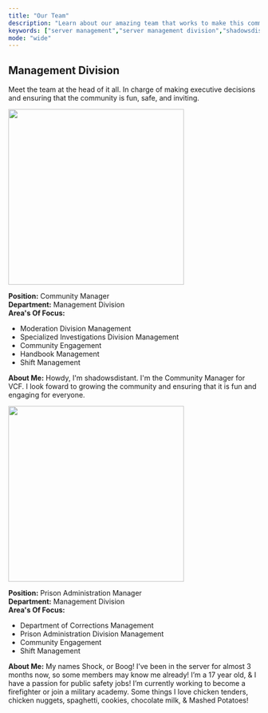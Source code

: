 ```yaml
---
title: "Our Team"
description: "Learn about our amazing team that works to make this community amazing"
keywords: ["server management","server management division","shadowsdistant","shockandawe","community manager","internal operations manager","deperatmental operations manager"]
mode: "wide"
---
```


## Management Division

Meet the team at the head of it all. In charge of making executive decisions and ensuring that the community is fun, safe, and inviting.

<Card title="shadowsdistant" href="https://www.roblox.com/users/453056179/profile" cta="View Roblox Profile">
  <img
    src="https://mintcdn.com/valleycorrectionalfacility/fV2ZbJGW14sJqfCX/images/shadowsdistant.png?fit=max&auto=format&n=fV2ZbJGW14sJqfCX&q=85&s=48305b1f71e75cab44d3afba1a7e2ec7"
    alt=""
    title="shadowsdistant"
    style={{ width:"25%" }}
    data-og-width="352"
    width="352"
    data-og-height="352"
    height="352"
    data-path="images/shadowsdistant.png"
    data-optimize="true"
    data-opv="3"
    srcset="https://mintcdn.com/valleycorrectionalfacility/fV2ZbJGW14sJqfCX/images/shadowsdistant.png?w=280&fit=max&auto=format&n=fV2ZbJGW14sJqfCX&q=85&s=5da4bf802b280a444db0e1148231e987 280w, https://mintcdn.com/valleycorrectionalfacility/fV2ZbJGW14sJqfCX/images/shadowsdistant.png?w=560&fit=max&auto=format&n=fV2ZbJGW14sJqfCX&q=85&s=96db4c31626fd2abce30b1777e2a46f1 560w, https://mintcdn.com/valleycorrectionalfacility/fV2ZbJGW14sJqfCX/images/shadowsdistant.png?w=840&fit=max&auto=format&n=fV2ZbJGW14sJqfCX&q=85&s=7c2f4d9c4494051810a6d00748439c01 840w, https://mintcdn.com/valleycorrectionalfacility/fV2ZbJGW14sJqfCX/images/shadowsdistant.png?w=1100&fit=max&auto=format&n=fV2ZbJGW14sJqfCX&q=85&s=a5b0a2034570131cb7f7232c1c6f2ba7 1100w, https://mintcdn.com/valleycorrectionalfacility/fV2ZbJGW14sJqfCX/images/shadowsdistant.png?w=1650&fit=max&auto=format&n=fV2ZbJGW14sJqfCX&q=85&s=5ead73517659ff009eb91bb31a4882e1 1650w, https://mintcdn.com/valleycorrectionalfacility/fV2ZbJGW14sJqfCX/images/shadowsdistant.png?w=2500&fit=max&auto=format&n=fV2ZbJGW14sJqfCX&q=85&s=9539111e18d4d6d1df7ca59281dad93a 2500w"
  />

  **Position:** Community Manager\
  **Department:** Management Division\
  **Area's Of Focus:**

  - Moderation Division Management
  - Specialized Investigations Division Management
  - Community Engagement
  - Handbook Management
  - Shift Management

  **About Me:** Howdy, I'm shadowsdistant. I'm the Community Manager for VCF. I look foward to growing the community and ensuring that it is fun and engaging for everyone.
</Card>

<Card title="ShockAnd_Awe" href="https://www.roblox.com/users/1797757772/profile" cta="View Roblox Profile">
  <img
    src="https://mintcdn.com/valleycorrectionalfacility/fV2ZbJGW14sJqfCX/images/shockandawe.png?fit=max&auto=format&n=fV2ZbJGW14sJqfCX&q=85&s=948e66331c0802d5904ff07c931b4c9f"
    alt=""
    title="Shockandawe Pn"
    style={{ width:"25%" }}
    data-og-width="352"
    width="352"
    data-og-height="352"
    height="352"
    data-path="images/shockandawe.png"
    data-optimize="true"
    data-opv="3"
    srcset="https://mintcdn.com/valleycorrectionalfacility/fV2ZbJGW14sJqfCX/images/shockandawe.png?w=280&fit=max&auto=format&n=fV2ZbJGW14sJqfCX&q=85&s=944e4274bcf30920b3ec0d39f0c83301 280w, https://mintcdn.com/valleycorrectionalfacility/fV2ZbJGW14sJqfCX/images/shockandawe.png?w=560&fit=max&auto=format&n=fV2ZbJGW14sJqfCX&q=85&s=9b5996a560e4a57742ce022fd445aaf8 560w, https://mintcdn.com/valleycorrectionalfacility/fV2ZbJGW14sJqfCX/images/shockandawe.png?w=840&fit=max&auto=format&n=fV2ZbJGW14sJqfCX&q=85&s=74002d290f00152a16c517e56e759d97 840w, https://mintcdn.com/valleycorrectionalfacility/fV2ZbJGW14sJqfCX/images/shockandawe.png?w=1100&fit=max&auto=format&n=fV2ZbJGW14sJqfCX&q=85&s=306e00a8b2fcccbfc0ac2164f37a4c1c 1100w, https://mintcdn.com/valleycorrectionalfacility/fV2ZbJGW14sJqfCX/images/shockandawe.png?w=1650&fit=max&auto=format&n=fV2ZbJGW14sJqfCX&q=85&s=51ace2dfb91580fa37894cc938dd9cf8 1650w, https://mintcdn.com/valleycorrectionalfacility/fV2ZbJGW14sJqfCX/images/shockandawe.png?w=2500&fit=max&auto=format&n=fV2ZbJGW14sJqfCX&q=85&s=4b71f245ff8695eb66b2f20645c6692d 2500w"
  />

  **Position:** Prison Administration Manager\
  **Department:** Management Division\
  **Area's Of Focus:**

  - Department of Corrections Management
  - Prison Administration Division Management
  - Community Engagement
  - Shift Management

  **About Me:** My names Shock, or Boog! I’ve been in the server for almost 3 months now, so some members may know me already! I’m a 17 year old, & I have a passion for public safety jobs! I’m currently working to become a firefighter or join a military academy. Some things I love chicken tenders, chicken nuggets, spaghetti, cookies, chocolate milk, & Mashed Potatoes!
</Card>